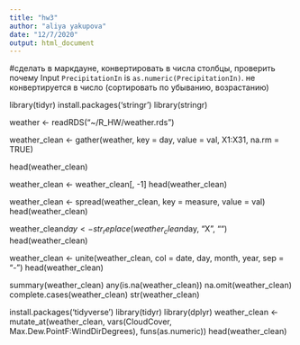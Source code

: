 ```yaml
---
title: "hw3"
author: "aliya yakupova"
date: "12/7/2020"
output: html_document
---
```

#сделать в маркдауне, конвертировать в числа столбцы, проверить почему Input `PrecipitationIn` is `as.numeric(PrecipitationIn)`. не конвертируется в число (сортировать по убыванию, возрастанию)

library(tidyr)
install.packages('stringr')
library(stringr)

weather <- readRDS("~/R_HW/weather.rds")


weather_clean <- gather(weather, key = day, value = val, X1:X31, na.rm = TRUE)
                 
head(weather_clean)

weather_clean <- weather_clean[, -1]
head(weather_clean)

weather_clean <- spread(weather_clean, key = measure, value = val)
head(weather_clean)

weather_clean$day <- str_replace(weather_clean$day, "X", "")
head(weather_clean)

weather_clean <- unite(weather_clean, col = date, day, month, year, sep = "-")
head(weather_clean)

summary(weather_clean)
any(is.na(weather_clean))
na.omit(weather_clean)
complete.cases(weather_clean)
str(weather_clean)

install.packages('tidyverse')
library(tidyr)
library(dplyr)
weather_clean <- mutate_at(weather_clean, vars(CloudCover, Max.Dew.PointF:WindDirDegrees), funs(as.numeric))
head(weather_clean)